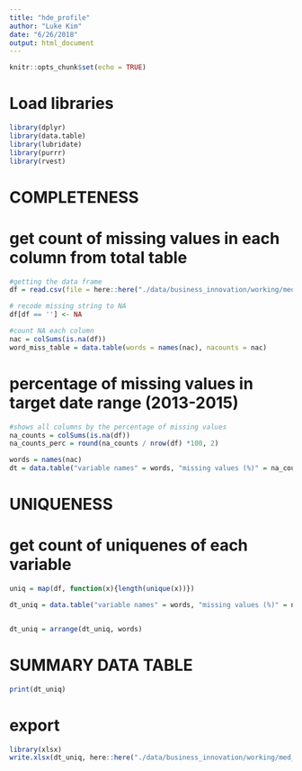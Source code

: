 ```yaml
---
title: "hde_profile"
author: "Luke Kim"
date: "6/26/2018"
output: html_document
---
```


```r
knitr::opts_chunk$set(echo = TRUE)
```


# Load libraries
```r
library(dplyr)
library(data.table)
library(lubridate)
library(purrr)
library(rvest)
```

# COMPLETENESS
# get count of missing values in each column from total table
```r
#getting the data frame
df = read.csv(file = here::here("./data/business_innovation/working/med_device_data/approved_med_device_hde.csv"), header = TRUE, sep = ",")

# recode missing string to NA
df[df == ''] <- NA

#count NA each column
nac = colSums(is.na(df))
word_miss_table = data.table(words = names(nac), nacounts = nac)

```

# percentage of missing values in target date range (2013-2015)
```r

#shows all columns by the percentage of missing values
na_counts = colSums(is.na(df))
na_counts_perc = round(na_counts / nrow(df) *100, 2)

words = names(nac)
dt = data.table("variable names" = words, "missing values (%)" = na_counts_perc)
```

# UNIQUENESS
# get count of uniquenes of each variable
```r
uniq = map(df, function(x){length(unique(x))})

dt_uniq = data.table("variable names" = words, "missing values (%)" = na_counts_perc, uniqueness = uniq)


dt_uniq = arrange(dt_uniq, words)
```

# SUMMARY DATA TABLE

```r
print(dt_uniq)
```
# export
```r
library(xlsx)
write.xlsx(dt_uniq, here::here("./data/business_innovation/working/med_device_data/hde_profile_chart.xlsx"))
```

